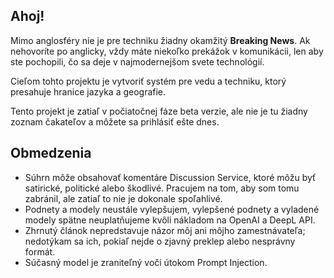 
<CallToAction />

## Ahoj!

Mimo anglosféry nie je pre techniku žiadny okamžitý **Breaking News**.
Ak nehovoríte po anglicky, vždy máte niekoľko prekážok v komunikácii, len aby ste pochopili, čo sa deje v najmodernejšom svete technológií.


<Callout type="info" emoji="🗞">

Cieľom tohto projektu je vytvoriť systém pre vedu a techniku, ktorý presahuje hranice jazyka a geografie.

</Callout>

Tento projekt je zatiaľ v počiatočnej fáze beta verzie, ale nie je tu žiadny zoznam čakateľov a môžete sa prihlásiť ešte dnes.

## Obmedzenia

- Súhrn môže obsahovať komentáre Discussion Service, ktoré môžu byť satirické, politické alebo škodlivé. Pracujem na tom, aby som tomu zabránil, ale zatiaľ to nie je dokonale spoľahlivé.
- Podnety a modely neustále vylepšujem, vylepšené podnety a vyladené modely spätne neuplatňujeme kvôli nákladom na OpenAI a DeepL API.
- Zhrnutý článok nepredstavuje názor môj ani môjho zamestnávateľa; nedotýkam sa ich, pokiaľ nejde o zjavný preklep alebo nesprávny formát.
- Súčasný model je zraniteľný voči útokom Prompt Injection.
